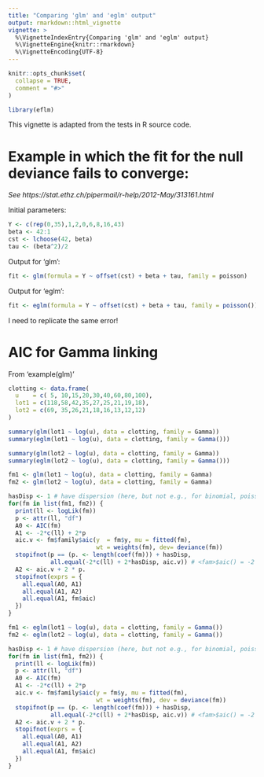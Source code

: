 ```yaml
---
title: "Comparing 'glm' and 'eglm' output"
output: rmarkdown::html_vignette
vignette: >
  %\VignetteIndexEntry{Comparing 'glm' and 'eglm' output}
  %\VignetteEngine{knitr::rmarkdown}
  %\VignetteEncoding{UTF-8}
---
```


```r
knitr::opts_chunk$set(
  collapse = TRUE,
  comment = "#>"
)
```

```r
library(eflm)
```

This vignette is adapted from the tests in R source code.

# Example in which the fit for the null deviance fails to converge:

*See https://stat.ethz.ch/pipermail/r-help/2012-May/313161.html*

Initial parameters:
```r
Y <- c(rep(0,35),1,2,0,6,8,16,43)
beta <- 42:1
cst <- lchoose(42, beta)
tau <- (beta^2)/2
```

Output for 'glm':
```r
fit <- glm(formula = Y ~ offset(cst) + beta + tau, family = poisson)
```

Output for 'eglm':
```r
fit <- eglm(formula = Y ~ offset(cst) + beta + tau, family = poisson())
```
I need to replicate the same error!

# AIC for Gamma linking

From 'example(glm)'

```r
clotting <- data.frame(
  u    = c( 5, 10,15,20,30,40,60,80,100),
  lot1 = c(118,58,42,35,27,25,21,19,18),
  lot2 = c(69, 35,26,21,18,16,13,12,12)
)
```

```r
summary(glm(lot1 ~ log(u), data = clotting, family = Gamma))
summary(eglm(lot1 ~ log(u), data = clotting, family = Gamma()))
```

```r
summary(glm(lot2 ~ log(u), data = clotting, family = Gamma))
summary(eglm(lot2 ~ log(u), data = clotting, family = Gamma()))
```

```r
fm1 <- glm(lot1 ~ log(u), data = clotting, family = Gamma)
fm2 <- glm(lot2 ~ log(u), data = clotting, family = Gamma)

hasDisp <- 1 # have dispersion (here, but not e.g., for binomial, poisson)
for(fm in list(fm1, fm2)) {
  print(ll <- logLik(fm))
  p <- attr(ll, "df")
  A0 <- AIC(fm)
  A1 <- -2*c(ll) + 2*p
  aic.v <- fm$family$aic(y  = fm$y, mu = fitted(fm),
                         wt = weights(fm), dev= deviance(fm))
  stopifnot(p == (p. <- length(coef(fm))) + hasDisp,
            all.equal(-2*c(ll) + 2*hasDisp, aic.v)) # <fam>$aic() = -2 * loglik + 2s
  A2 <- aic.v + 2 * p.
  stopifnot(exprs = {
    all.equal(A0, A1)
    all.equal(A1, A2)
    all.equal(A1, fm$aic)
  })
}
```

```r
fm1 <- eglm(lot1 ~ log(u), data = clotting, family = Gamma())
fm2 <- eglm(lot2 ~ log(u), data = clotting, family = Gamma())

hasDisp <- 1 # have dispersion (here, but not e.g., for binomial, poisson)
for(fm in list(fm1, fm2)) {
  print(ll <- logLik(fm))
  p <- attr(ll, "df")
  A0 <- AIC(fm)
  A1 <- -2*c(ll) + 2*p
  aic.v <- fm$family$aic(y = fm$y, mu = fitted(fm),
                         wt = weights(fm), dev = deviance(fm))
  stopifnot(p == (p. <- length(coef(fm))) + hasDisp,
            all.equal(-2*c(ll) + 2*hasDisp, aic.v)) # <fam>$aic() = -2 * loglik + 2s
  A2 <- aic.v + 2 * p.
  stopifnot(exprs = {
    all.equal(A0, A1)
    all.equal(A1, A2)
    all.equal(A1, fm$aic)
  })
}
```
